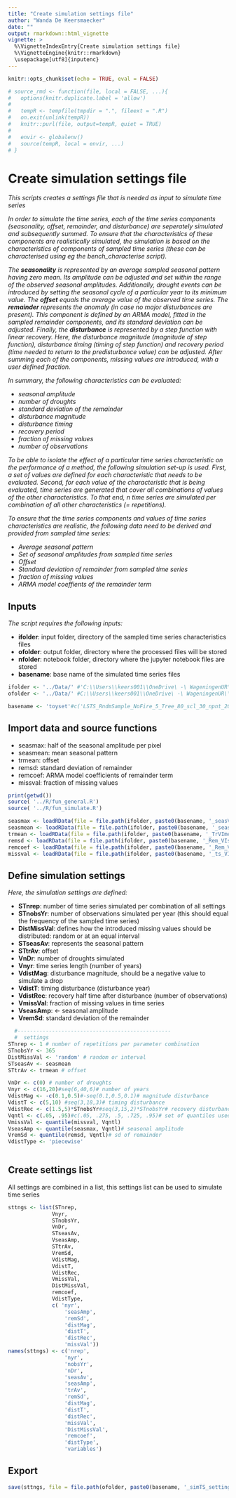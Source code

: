 ```yaml
---
title: "Create simulation settings file"
author: "Wanda De Keersmaecker"
date: ""
output: rmarkdown::html_vignette
vignette: >
  %\VignetteIndexEntry{Create simulation settings file}
  %\VignetteEngine{knitr::rmarkdown}
  \usepackage[utf8]{inputenc}
---
```

```r
knitr::opts_chunk$set(echo = TRUE, eval = FALSE)
```


```r
# source_rmd <- function(file, local = FALSE, ...){
#   options(knitr.duplicate.label = 'allow')
#   
#   tempR <- tempfile(tmpdir = ".", fileext = ".R")
#   on.exit(unlink(tempR))
#   knitr::purl(file, output=tempR, quiet = TRUE)
#   
#   envir <- globalenv()
#   source(tempR, local = envir, ...)
# }
```

# Create simulation settings file 
*This scripts creates a settings file that is needed as input to simulate time series*

*In order to simulate the time series, each of the time series components (seasonality, offset, remainder, and disturbance) are seperately simulated and subsequently summed. To ensure that the characteristics of these components are realistically simulated, the simulation is based on the characteristics of components of sampled time series (these can be characterised using eg the bench_characterise script).*

*The __seasonality__ is represented by an average sampled seasonal pattern having zero mean. Its amplitude can be adjusted and set within the range of the observed seasonal amplitudes. Additionally, drought events can be introduced by setting the seasonal cycle of a particular year to its minimum value. The __offset__ equals the average value of the observed time series. The __remainder__ represents the anomaly (in case no major disturbances are present). This component is defined by an ARMA model, fitted in the sampled remainder components, and its standard deviation can be adjusted. Finally, the __disturbance__ is represented by a step function with linear recovery. Here, the disturbance magnitude (magnitude of step function), disturbance timing (timing of step function) and recovery period (time needed to return to the predisturbance value) can be adjusted. After summing each of the components, missing values are introduced, with a user defined fraction.*

*In summary, the following characteristics can be evaluated:*

* *seasonal amplitude*
* *number of droughts*
* *standard deviation of the remainder*
* *disturbance magnitude*
* *disturbance timing*
* *recovery period*
* *fraction of missing values*
* *number of observations*

*To be able to isolate the effect of a particular time series characteristic on the performance of a method, the following simulation set-up is used. First, a set of values are defined for each characteristic that needs to be evaluated. Second, for each value of the characteristic that is being evaluated, time series are generated that cover all combinations of values of the other characteristics. To that end, n time series are simulated per combination of all other characteristics (= repetitions).*

*To ensure that the time series components and values of time series characteristics are realistic, the following data need to be derived and provided from sampled time series:*

 - *Average seasonal pattern*
 - *Set of seasonal amplitudes from sampled time series*
 - *Offset*
 - *Standard deviation of remainder from sampled time series*
 - *fraction of missing values*
 - *ARMA model coeffients of the remainder term*
 
## Inputs
 
*The script requires the following inputs:*
    
* __ifolder__: input folder, directory of the sampled time series characteristics files
* __ofolder__: output folder, directory where the processed files will be stored
* __nfolder__: notebook folder, directory where the jupyter notebook files are stored
* __basename__: base name of the simulated time series files

```r
ifolder <- '../Data/' #'C:\\Users\\keers001\\OneDrive\ -\ WageningenUR\\RETURN\\Data\\RETURN\\20191019_SimulationOptSAR\\Landsat\\Char\\'  # folder with data characteristics
ofolder <- '../Data/' #C:\\Users\\keers001\\OneDrive\ -\ WageningenUR\\RETURN\\Data\\RETURN\\20191019_SimulationOptSAR\\Landsat\\Test_TSrequired\\TS_10\\SimTS\\'  # folder where the simulated time series will be saved

basename <- 'toyset'#c('LSTS_RndmSample_NoFire_5_Tree_80_scl_30_npnt_20000_VI')# base name of the data files

```

## Import data and source functions

* seasmax: half of the seasonal amplitude per pixel
* seasmean: mean seasonal pattern
* trmean: offset
* remsd: standard deviation of remainder
* remcoef: ARMA model coefficients of remainder term
* missval: fraction of missing values
```r
print(getwd())
source( '../R/fun_general.R')
source( '../R/fun_simulate.R')

seasmax <- loadRData(file = file.path(ifolder, paste0(basename, '_seasVImax.rda')))# half seasonal amplitude
seasmean <- loadRData(file = file.path(ifolder, paste0(basename, '_seasVImean.rda')))
trmean <- loadRData(file = file.path(ifolder, paste0(basename, '_TrVImean.rda')))
remsd <- loadRData(file = file.path(ifolder, paste0(basename, '_Rem_VIsd.rda')))
remcoef <- loadRData(file = file.path(ifolder, paste0(basename, '_Rem_VIcoef.rda')))
missval <- loadRData(file = file.path(ifolder, paste0(basename, '_ts_VIMissVal.rda')))
```

## Define simulation settings 
*Here, the simulation settings are defined:*

* __STnrep__: number of time series simulated per combination of all settings
* __STnobsYr__: number of observations simulated per year (this should equal the frequency of the sampled time series)
* __DistMissVal__: defines how the introduced missing values should be distributed: random or at an equal interval
* __STseasAv__: represents the seasonal pattern
* __STtrAv__: offset
* __VnDr__: number of droughts simulated
* __Vnyr__: time series length (number of years)
* __VdistMag__: disturbance magnitude, should be a negative value to simulate a drop
* __VdistT__: timing disturbance (disturbance year)
* __VdistRec__: recovery half time after disturbance (number of observations)
* __VmissVal__: fraction of missing values in time series
* __VseasAmp__: <- seasonal amplitude
* __VremSd__: standard deviation of the remainder


```r
  #-------------------------------------------------
  #  settings  
STnrep <- 1 # number of repetitions per parameter combination
STnobsYr <- 365
DistMissVal <- 'random' # random or interval
STseasAv <- seasmean
STtrAv <- trmean # offset

VnDr <- c(0) # number of droughts
Vnyr <- c(16,20)#seq(6,40,6)# number of years
VdistMag <- -c(0.1,0.5)#-seq(0.1,0.5,0.1)# magnitude disturbance
VdistT <- c(5,10) #seq(3,18,3)# timing disturbance
VdistRec <- c(1.5,5)*STnobsYr#seq(3,15,2)*STnobsYr# recovery disturbance
Vqntl <- c(.05, .95)#c(.05, .275, .5, .725, .95)# set of quantiles used to derive realistic values (for number of missing values, seasonal amplitude and standard deviation of the remainder) from sampled data
VmissVal <- quantile(missval, Vqntl)
VseasAmp <- quantile(seasmax, Vqntl)# seasonal amplitude
VremSd <- quantile(remsd, Vqntl)# sd of remainder
VdistType <- 'piecewise'
  
```
## Create settings list
All settings are combined in a list, this settings list can be used to simulate time series
```r
sttngs <- list(STnrep,
              Vnyr,
              STnobsYr,
              VnDr, 
              STseasAv, 
              VseasAmp,
              STtrAv,
              VremSd,
              VdistMag,
              VdistT, 
              VdistRec, 
              VmissVal, 
              DistMissVal, 
              remcoef,
              VdistType,
              c( 'nyr',  
                  'seasAmp',
                  'remSd', 
                  'distMag',
                  'distT', 
                  'distRec', 
                  'missVal'))
names(sttngs) <- c('nrep',
                  'nyr',
                  'nobsYr',
                  'nDr', 
                  'seasAv', 
                  'seasAmp',
                  'trAv', 
                  'remSd', 
                  'distMag',
                  'distT', 
                  'distRec', 
                  'missVal', 
                  'DistMissVal',
                  'remcoef',
                  'distType',
                  'variables')


```
## Export

```r
save(sttngs, file = file.path(ofolder, paste0(basename, '_simTS_settings_var.rda')))
  
```
